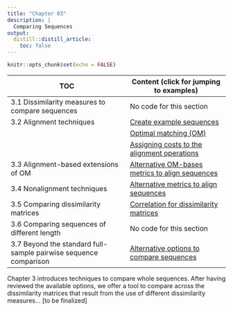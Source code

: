 ```yaml
---
title: "Chapter 03"
description: |
  Comparing Sequences
output:
  distill::distill_article:
    toc: false
---
```


```r
knitr::opts_chunk$set(echo = FALSE)

```


| TOC                             | Content (click for jumping to examples)  |
|-------------------------------------|-------------------------------|
| 3.1 Dissimilarity measures to compare sequences                  | No code for this section |
| 3.2 Alignment techniques                                         | [Create example sequences](rChapter3-2.html) |
|                                                                  | [Optimal matching (OM)](rChapter3-2.html) |
|                                                                  | [Assigning costs to the alignment operations](rChapter3-2.html) |
| 3.3 Alignment-based extensions of OM                             | [Alternative OM-bases metrics to align sequences](rChapter3-3.html) |
| 3.4 Nonalignment techniques                                      | [Alternative metrics to align sequences](rChapter3-4.html) |
| 3.5 Comparing dissimilarity matrices                             | [Correlation for dissimilarity matrices](rChapter3-5.html) |
| 3.6 Comparing sequences of different length                      | No code for this section |
| 3.7	Beyond the standard full-sample pairwise sequence comparison | [Alternative options to compare sequences](rChapter3-7.html) |


Chapter 3 introduces techniques to compare whole sequences. After having reviewed the available options, we offer a tool to compare across the dissimilarity matrices that result from the use of different dissimilarity measures... [to be finalized]
